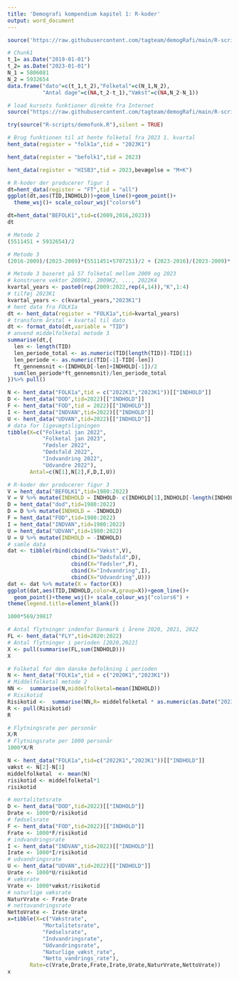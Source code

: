 ```yaml
---
title: 'Demografi kompendium kapitel 1: R-koder'
output: word_document
---
```


```r
source('https://raw.githubusercontent.com/tagteam/demogRafi/main/R-scripts/demofunk.R') 
```

```r
# Chunk1
t_1= as.Date("2019-01-01")
t_2= as.Date("2023-01-01")
N_1 = 5806081
N_2 = 5932654
data.frame("dato"=c(t_1,t_2),"Folketal"=c(N_1,N_2),
           "Antal dage"=c(NA,t_2-t_1),"Vækst"=c(NA,N_2-N_1)) 
```

```r
# load kursets funktioner direkte fra Internet
source("https://raw.githubusercontent.com/tagteam/demogRafi/main/R-scripts/demofunk.R") 
```

```r
try(source("R-scripts/demofunk.R"),silent = TRUE)
```

```r
# Brug funktionen til at hente folketal fra 2023 1. kvartal 
hent_data(register = "folk1a",tid = "2023K1") 
```

```r
hent_data(register = "befolk1",tid = 2023) 
```

```r
hent_data(register = "HISB3",tid = 2023,bevægelse = "M+K") 
```

```r
# R-koder der producerer figur 1
dt=hent_data(register = "FT",tid = "all")
ggplot(dt,aes(TID,INDHOLD))+geom_line()+geom_point()+
  theme_wsj()+ scale_colour_wsj("colors6") 
```

```r
dt=hent_data("BEFOLK1",tid=c(2009,2016,2023))
dt 
```

```r
# Metode 2
(5511451 + 5932654)/2 
```

```r
# Metode 3
(2016-2009)/(2023-2009)*(5511451+5707251)/2 + (2023-2016)/(2023-2009)*(5707251+5932654)/2 
```

```r
# Metode 3 baseret på 57 folketal mellem 2009 og 2023
# konstruere vektor 2009K1, 2009K2, ..., 2022K4
kvartal_years <- paste0(rep(2009:2022,rep(4,14)),"K",1:4)
# tilføj 2023K1
kvartal_years <- c(kvartal_years,"2023K1")
# hent data fra FOLK1a 
dt <- hent_data(register = "FOLK1a",tid=kvartal_years)
# transform årstal + kvartal til dato
dt <- format_dato(dt,variable = "TID")
# anvend middelfolketal metode 3
summarise(dt,{
  len <- length(TID)
  len_periode_total <- as.numeric(TID[length(TID)]-TID[1])
  len_periode <- as.numeric(TID[-1]-TID[-len])
  ft_gennemsnit <-(INDHOLD[-len]+INDHOLD[-1])/2 
  sum(len_periode*ft_gennemsnit)/len_periode_total
})%>% pull() 
```

```r
N <- hent_data("FOLK1a",tid = c("2022K1","2023K1"))[["INDHOLD"]]
D <- hent_data("DOD",tid=2022)[["INDHOLD"]]
F <- hent_data("FOD",tid = 2022)[["INDHOLD"]]
I <- hent_data("INDVAN",tid=2022)[["INDHOLD"]]
U <- hent_data("UDVAN",tid=2022)[["INDHOLD"]]
# data for ligevægtsligningen
tibble(X=c("Folketal jan 2022",
           "Folketal jan 2023",
           "Fødsler 2022",
           "Dødsfald 2022",
           "Indvandring 2022",
           "Udvandre 2022"),
       Antal=c(N[1],N[2],F,D,I,U)) 
```

```r
# R-koder der producerer figur 3
V = hent_data("BEFOLK1",tid=1980:2022)
V = V %>% mutate(INDHOLD = INDHOLD- c(INDHOLD[1],INDHOLD[-length(INDHOLD)]))
D = hent_data("dod",tid=1980:2022)
D = D %>% mutate(INDHOLD = -INDHOLD)
F = hent_data("FOD",tid=1980:2022)
I = hent_data("INDVAN",tid=1980:2022)
U = hent_data("UDVAN",tid=1980:2022)
U = U %>% mutate(INDHOLD = -INDHOLD)
# samle data
dat <- tibble(rbind(cbind(X="Vækst",V),
                    cbind(X="Dødsfald",D),
                    cbind(X="Fødsler",F),
                    cbind(X="Indvandring",I),
                    cbind(X="Udvandring",U)))
dat <- dat %>% mutate(X = factor(X))
ggplot(dat,aes(TID,INDHOLD,color=X,group=X))+geom_line()+
  geom_point()+theme_wsj()+ scale_colour_wsj("colors6") +
theme(legend.title=element_blank()) 
```

```r
1000*569/39817  
```

```r
# Antal flytninger indenfor Danmark i årene 2020, 2021, 2022
FL <- hent_data("FLY",tid=2020:2022)
# Antal flytninger i perioden [2020,2022]
X <- pull(summarise(FL,sum(INDHOLD)))
X 
```

```r
# Folketal for den danske befolkning i perioden
N <- hent_data("FOLK1a",tid = c("2020K1","2023K1"))
# Middelfolketal metode 2
NN <-  summarise(N,middelfolketal=mean(INDHOLD))
# Risikotid
Risikotid <-  summarise(NN,R= middelfolketal * as.numeric(as.Date("2023-01-01")-as.Date("2020-01-01"))/365.25)
R <- pull(Risikotid)
R 
```

```r
# Flytningsrate per personår
X/R
# Flytningsrate per 1000 personår
1000*X/R 
```

```r
N <- hent_data("FOLK1a",tid=c("2022K1","2023K1"))[["INDHOLD"]]
vækst <- N[2]-N[1]
middelfolketal  <- mean(N)
risikotid <- middelfolketal*1
risikotid 
```

```r
# mortalitetsrate
D <- hent_data("DOD",tid=2022)[["INDHOLD"]]
Drate <- 1000*D/risikotid
# fødselsrate
F <- hent_data("FOD",tid=2022)[["INDHOLD"]]
Frate <- 1000*F/risikotid
# indvandringsrate
I <- hent_data("INDVAN",tid=2022)[["INDHOLD"]]
Irate <- 1000*I/risikotid
# udvandringsrate
U <- hent_data("UDVAN",tid=2022)[["INDHOLD"]]
Urate <- 1000*U/risikotid
# væksrate
Vrate <- 1000*vækst/risikotid
# naturlige væksrate
NaturVrate <- Frate-Drate
# nettovandringsrate
NettoVrate <- Irate-Urate
x=tibble(X=c("Vækstrate",
           "Mortalitetsrate",
           "Fødselsrate",
           "Indvandringsrate",
           "Udvandringsrate",
           "Naturlige_vækst_rate",
           "Netto_vandrings_rate"),
       Rate=c(Vrate,Drate,Frate,Irate,Urate,NaturVrate,NettoVrate))
x 
```

